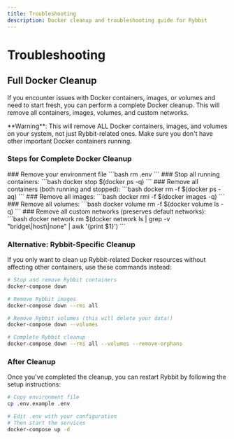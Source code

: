 ```yaml
---
title: Troubleshooting
description: Docker cleanup and troubleshooting guide for Rybbit
---
```



# Troubleshooting

## Full Docker Cleanup

If you encounter issues with Docker containers, images, or volumes and need to start fresh, you can perform a complete Docker cleanup. This will remove all containers, images, volumes, and custom networks.

<Callout type="warn">
**Warning**: This will remove ALL Docker containers, images, and volumes on your system, not just Rybbit-related ones. Make sure you don't have other important Docker containers running.
</Callout>

### Steps for Complete Docker Cleanup

<Steps>
<Step>
### Remove your environment file
```bash
rm .env
```
</Step>

<Step>
### Stop all running containers:
```bash
docker stop $(docker ps -q)
```
</Step>

<Step>
### Remove all containers (both running and stopped):
```bash
docker rm -f $(docker ps -aq)
```
</Step>

<Step>
### Remove all images:
```bash
docker rmi -f $(docker images -q)
```
</Step>

<Step>
### Remove all volumes:
```bash
docker volume rm -f $(docker volume ls -q)
```
</Step>

<Step>
### Remove all custom networks (preserves default networks):
```bash
docker network rm $(docker network ls | grep -v "bridge\|host\|none" | awk '{print $1}')
```
</Step>
</Steps>

### Alternative: Rybbit-Specific Cleanup

If you only want to clean up Rybbit-related Docker resources without affecting other containers, use these commands instead:

```bash
# Stop and remove Rybbit containers
docker-compose down

# Remove Rybbit images
docker-compose down --rmi all

# Remove Rybbit volumes (this will delete your data!)
docker-compose down --volumes

# Complete Rybbit cleanup
docker-compose down --rmi all --volumes --remove-orphans
```

### After Cleanup

Once you've completed the cleanup, you can restart Rybbit by following the setup instructions:

```bash
# Copy environment file
cp .env.example .env

# Edit .env with your configuration
# Then start the services
docker-compose up -d
```